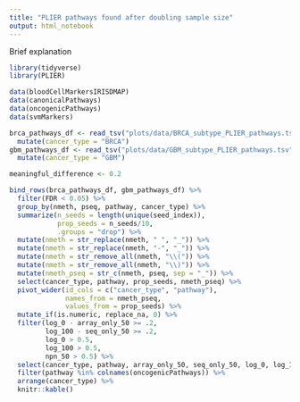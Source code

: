 ```yaml
---
title: "PLIER pathways found after doubling sample size"
output: html_notebook
---
```


Brief explanation

```r
library(tidyverse)
library(PLIER)

data(bloodCellMarkersIRISDMAP)
data(canonicalPathways)
data(oncogenicPathways)
data(svmMarkers)
```

```r
brca_pathways_df <- read_tsv("plots/data/BRCA_subtype_PLIER_pathways.tsv") %>%
  mutate(cancer_type = "BRCA")
gbm_pathways_df <- read_tsv("plots/data/GBM_subtype_PLIER_pathways.tsv") %>%
  mutate(cancer_type = "GBM")

meaningful_difference <- 0.2
```

```r

bind_rows(brca_pathways_df, gbm_pathways_df) %>%
  filter(FDR < 0.05) %>%
  group_by(nmeth, pseq, pathway, cancer_type) %>%
  summarize(n_seeds = length(unique(seed_index)),
            prop_seeds = n_seeds/10,
            .groups = "drop") %>%
  mutate(nmeth = str_replace(nmeth, " ", "_")) %>%
  mutate(nmeth = str_replace(nmeth, "-", "_")) %>%
  mutate(nmeth = str_remove_all(nmeth, "\\(")) %>%
  mutate(nmeth = str_remove_all(nmeth, "\\)")) %>%
  mutate(nmeth_pseq = str_c(nmeth, pseq, sep = "_")) %>%
  select(cancer_type, pathway, prop_seeds, nmeth_pseq) %>%
  pivot_wider(id_cols = c("cancer_type", "pathway"),
              names_from = nmeth_pseq,
              values_from = prop_seeds) %>%
  mutate_if(is.numeric, replace_na, 0) %>%
  filter(log_0 - array_only_50 >= .2,
         log_100 - seq_only_50 >= .2,
         log_0 > 0.5,
         log_100 > 0.5,
         npn_50 > 0.5) %>%
  select(cancer_type, pathway, array_only_50, seq_only_50, log_0, log_100, npn_50) %>%
  filter(pathway %in% colnames(oncogenicPathways)) %>%
  arrange(cancer_type) %>%
  knitr::kable()
```
